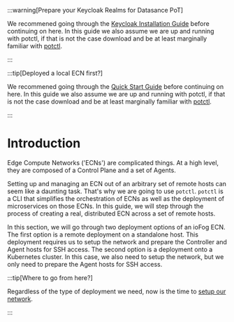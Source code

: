 :::warning[Prepare your Keycloak Realms for Datasance PoT]
  <p>We recommened going through the <a href="../platform-iam/introduction">Keycloak Installation Guide</a> before continuing on here. In this guide we also assume we are up and running with potctl, if that is not the case download and be at least marginally familiar with <a href="../potctl/download">potctl</a>.</p>
:::


:::tip[Deployed a local ECN first?]
  <p>We recommened going through the <a href="../getting-started/quick-start-local">Quick Start Guide</a> before continuing on here. In this guide we also assume we are up and running with potctl, if that is not the case download and be at least marginally familiar with <a href="../potctl/download">potctl</a>.</p>
:::

# Introduction

Edge Compute Networks ('ECNs') are complicated things. At a high level, they are composed of a Control Plane and a set of Agents.

Setting up and managing an ECN out of an arbitrary set of remote hosts can seem like a daunting task. That's why we are going to use `potctl`. `potctl` is a CLI that simplifies the orchestration of ECNs as well as the deployment of microservices on those ECNs. In this guide, we will step through the process of creating a real, distributed ECN across a set of remote hosts.

In this section, we will go through two deployment options of an ioFog ECN. The first option is a remote deployment on a standalone host. This deployment requires us to setup the network and prepare the Controller and Agent hosts for SSH access. The second option is a deployment onto a Kubernetes cluster. In this case, we also need to setup the network, but we only need to prepare the Agent hosts for SSH access.


:::tip[Where to go from here?]
  <p>Regardless of the type of deployment we need, now is the time to <a href="../platform-deployment/prepare-your-network">setup our network</a>.</p>
:::


<EditPageAdmonition />
